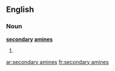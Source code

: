 ==English==

===Noun===
'''[[secondary]] [[amines]]'''

# {{plural of|[[secondary amine]]}}

[[ar:secondary amines]]
[[fr:secondary amines]]